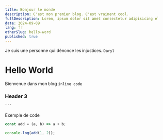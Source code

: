 ```yaml
---
title: Bonjour le monde
description: C'est mon premier blog. C'est vraiment cool.
fullDescription: Lorem, ipsum dolor sit amet consectetur adipisicing elit. Facere rem, optio doloribus ratione eum harum accusamus alias officia rerum architecto laboriosam! Aperiam recusandae numquam quo facilis accusantium ut reiciendis incidunt.
date: 2024-09-09
lang: fr
otherSlug: hello-word
published: true
---
```



<Callout type="danger">Je suis une personne qui dénonce les injustices.</Callout>
<Code>Daryl</Code>
# Hello World

Bienvenue dans mon blog `inline code` 

### Header 3
 	```
Exemple de code 

```js 
const add = (a, b) => a + b;

console.log(add(1, 2)); 
```
